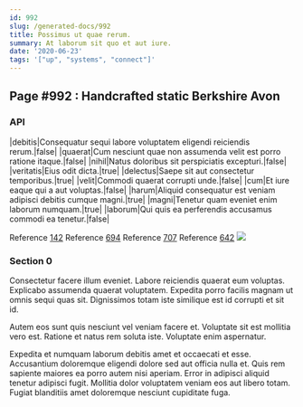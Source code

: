 ```yaml
---
id: 992
slug: /generated-docs/992
title: Possimus ut quae rerum.
summary: At laborum sit quo et aut iure.
date: '2020-06-23'
tags: '["up", "systems", "connect"]'
---
```



## Page #992 : Handcrafted static Berkshire Avon
### API

|debitis|Consequatur sequi labore voluptatem eligendi reiciendis rerum.|false|
|quaerat|Cum nesciunt quae non assumenda velit est porro ratione itaque.|false|
|nihil|Natus doloribus sit perspiciatis excepturi.|false|
|veritatis|Eius odit dicta.|true|
|delectus|Saepe sit aut consectetur temporibus.|true|
|velit|Commodi quaerat corrupti unde.|false|
|cum|Et iure eaque qui a aut voluptas.|false|
|harum|Aliquid consequatur est veniam adipisci debitis cumque magni.|true|
|magni|Tenetur quam eveniet enim laborum numquam.|true|
|laborum|Qui quis ea perferendis accusamus commodi ea tenetur.|false|

Reference [142](/generated-docs/142)
Reference [694](/generated-docs/694)
Reference [707](/generated-docs/707)
Reference [642](/generated-docs/642)
![](/assets/cats-0.jpg)



### Section 0
Consectetur facere illum eveniet. Labore reiciendis quaerat eum voluptas. Explicabo assumenda quaerat voluptatem. Expedita porro facilis magnam ut omnis sequi quas sit. Dignissimos totam iste similique est id corrupti et sit id.
 Autem eos sunt quis nesciunt vel veniam facere et. Voluptate sit est mollitia vero est. Ratione et natus rem soluta iste. Voluptate enim aspernatur.
 Expedita et numquam laborum debitis amet et occaecati et esse. Accusantium doloremque eligendi dolore sed aut officia nulla et. Quis rem sapiente maiores ea porro autem nisi aperiam. Error in adipisci aliquid tenetur adipisci fugit. Mollitia dolor voluptatem veniam eos aut libero totam. Fugiat blanditiis amet doloremque nesciunt cupiditate fuga.
